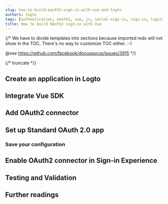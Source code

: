 ```yaml
---
slug: how-to-build-oauth2-sign-in-with-vue-and-logto
authors: logto
tags: [authentication, oauth2, vue, js, social-sign-in, sign-in, login]
title: How to build OAuth2 sign-in with Vue
---
```


{/*
  We have to divide templates into sections because imported mdx will not show in the TOC.
  There's no way to customize TOC either. :-)

  @see https://github.com/facebook/docusaurus/issues/3915
*/}



{/* truncate */}

<Intro connector={connector} sdk="Vue" link="https://vuejs.org/" />

## Create an application in Logto

<CreateApplication type="Single page app" framework="Vue" />

## Integrate Vue SDK

<IntegrateSdk />

## Add OAuth2 connector

<AddSocialConnector connector={connector} framework="Vue" />

## Set up Standard OAuth 2.0 app

<ConnectorGuide />

### Save your configuration

<SaveYourConfiguration connector={connector} />

## Enable OAuth2 connector in Sign-in Experience

<EnableSocialConnector connector={connector} />

## Testing and Validation

<TestingAndValidation connector={connector} sdk="Vue" />

## Further readings

<FurtherReadings />